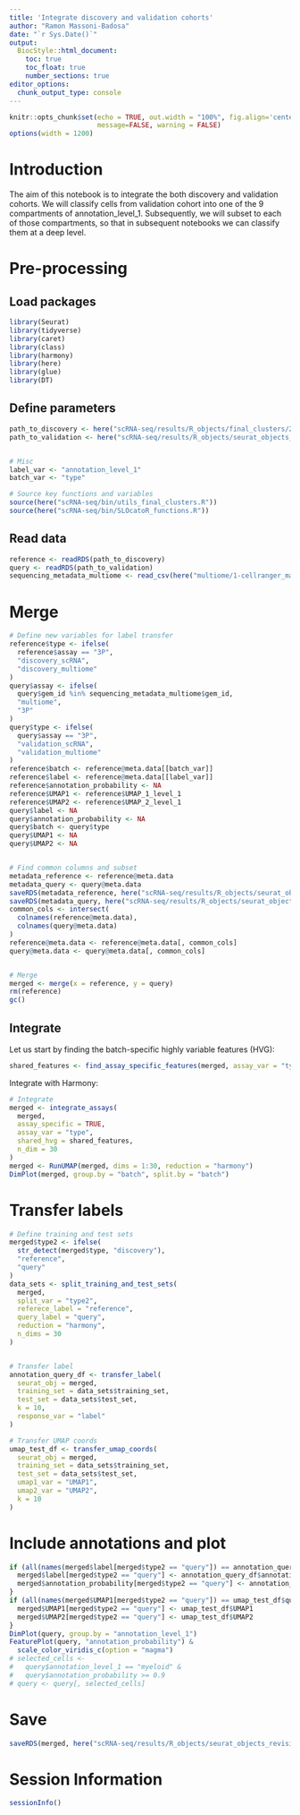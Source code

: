 ```yaml
---
title: 'Integrate discovery and validation cohorts'
author: "Ramon Massoni-Badosa"
date: "`r Sys.Date()`"
output: 
  BiocStyle::html_document:
    toc: true
    toc_float: true
    number_sections: true
editor_options: 
  chunk_output_type: console
---
```


```r
knitr::opts_chunk$set(echo = TRUE, out.width = "100%", fig.align='center', 
                      message=FALSE, warning = FALSE)
options(width = 1200)
```


# Introduction

The aim of this notebook is to integrate the both discovery and validation cohorts. We will classify cells from validation cohort into one of the 9 compartments of annotation_level_1. Subsequently, we will subset to each of those compartments, so that in subsequent notebooks we can classify them at a deep level.


# Pre-processing

## Load packages

```r
library(Seurat)
library(tidyverse)
library(caret)
library(class)
library(harmony)
library(here)
library(glue)
library(DT)
```


## Define parameters

```r
path_to_discovery <- here("scRNA-seq/results/R_objects/final_clusters/20220215/20220215_tonsil_atlas_rna_seurat_obj.rds")
path_to_validation <- here("scRNA-seq/results/R_objects/seurat_objects_revision/2.1-seurat_object_barcelona_newcastle_multiome_merged.rds")


# Misc
label_var <- "annotation_level_1"
batch_var <- "type"

# Source key functions and variables
source(here("scRNA-seq/bin/utils_final_clusters.R"))
source(here("scRNA-seq/bin/SLOcatoR_functions.R"))
```


## Read data

```r
reference <- readRDS(path_to_discovery)
query <- readRDS(path_to_validation)
sequencing_metadata_multiome <- read_csv(here("multiome/1-cellranger_mapping/data/tonsil_atlas_metadata_multiome.csv"))
```


# Merge

```r
# Define new variables for label transfer
reference$type <- ifelse(
  reference$assay == "3P",
  "discovery_scRNA",
  "discovery_multiome"
)
query$assay <- ifelse(
  query$gem_id %in% sequencing_metadata_multiome$gem_id,
  "multiome",
  "3P"
)
query$type <- ifelse(
  query$assay == "3P",
  "validation_scRNA",
  "validation_multiome"
)
reference$batch <- reference@meta.data[[batch_var]]
reference$label <- reference@meta.data[[label_var]]
reference$annotation_probability <- NA
reference$UMAP1 <- reference$UMAP_1_level_1
reference$UMAP2 <- reference$UMAP_2_level_1
query$label <- NA
query$annotation_probability <- NA
query$batch <- query$type
query$UMAP1 <- NA
query$UMAP2 <- NA


# Find common columns and subset
metadata_reference <- reference@meta.data
metadata_query <- query@meta.data
saveRDS(metadata_reference, here("scRNA-seq/results/R_objects/seurat_objects_revision/cell_metadata_discovery_cohort.rds"))
saveRDS(metadata_query, here("scRNA-seq/results/R_objects/seurat_objects_revision/cell_metadata_validation_cohort.rds"))
common_cols <- intersect(
  colnames(reference@meta.data),
  colnames(query@meta.data)
)
reference@meta.data <- reference@meta.data[, common_cols]
query@meta.data <- query@meta.data[, common_cols]


# Merge
merged <- merge(x = reference, y = query)
rm(reference)
gc()
```


## Integrate

Let us start by finding the batch-specific highly variable features (HVG):

```r
shared_features <- find_assay_specific_features(merged, assay_var = "type")
```

Integrate with Harmony:

```r
# Integrate
merged <- integrate_assays(
  merged,
  assay_specific = TRUE,
  assay_var = "type",
  shared_hvg = shared_features,
  n_dim = 30
)
merged <- RunUMAP(merged, dims = 1:30, reduction = "harmony")
DimPlot(merged, group.by = "batch", split.by = "batch")
```



# Transfer labels

```r
# Define training and test sets
merged$type2 <- ifelse(
  str_detect(merged$type, "discovery"),
  "reference",
  "query"
)
data_sets <- split_training_and_test_sets(
  merged,
  split_var = "type2",
  referece_label = "reference",
  query_label = "query",
  reduction = "harmony",
  n_dims = 30
)


# Transfer label
annotation_query_df <- transfer_label(
  seurat_obj = merged,
  training_set = data_sets$training_set,
  test_set = data_sets$test_set,
  k = 10,
  response_var = "label"
)

# Transfer UMAP coords
umap_test_df <- transfer_umap_coords(
  seurat_obj = merged,
  training_set = data_sets$training_set,
  test_set = data_sets$test_set,
  umap1_var = "UMAP1",
  umap2_var = "UMAP2",
  k = 10
)
```



# Include annotations and plot

```r
if (all(names(merged$label[merged$type2 == "query"]) == annotation_query_df$query_cells)) {
  merged$label[merged$type2 == "query"] <- annotation_query_df$annotation
  merged$annotation_probability[merged$type2 == "query"] <- annotation_query_df$annotation_prob
}
if (all(names(merged$UMAP1[merged$type2 == "query"]) == umap_test_df$query_cells)) {
  merged$UMAP1[merged$type2 == "query"] <- umap_test_df$UMAP1
  merged$UMAP2[merged$type2 == "query"] <- umap_test_df$UMAP2
}
DimPlot(query, group.by = "annotation_level_1")
FeaturePlot(query, "annotation_probability") &
  scale_color_viridis_c(option = "magma")
# selected_cells <- 
#   query$annotation_level_1 == "myeloid" &
#   query$annotation_probability >= 0.9
# query <- query[, selected_cells]
```


# Save

```r
saveRDS(merged, here("scRNA-seq/results/R_objects/seurat_objects_revision/3.1-seurat_object_discovery_validation_cohorts_integrated.rds"))
```


# Session Information

```r
sessionInfo()
```

